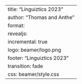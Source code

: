 ---
title: "Linguiztics 2023"
author: "Thomas and Anthe"
format:
  revealjs:
    incremental: true
    logo: beamer/logo.png
    footer: "Linguiztics 2023"
    transition: fade
    css: beamer/style.css
---